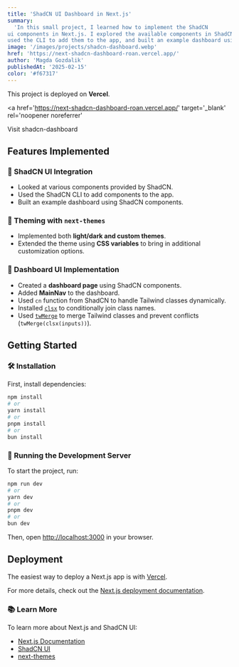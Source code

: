 ```yaml
---
title: 'ShadCN UI Dashboard in Next.js'
summary:
  'In this small project, I learned how to implement the ShadCN
ui components in Next.js. I explored the available components in ShadCN, 
used the CLI to add them to the app, and built an example dashboard using these components.'
image: '/images/projects/shadcn-dashboard.webp'
href: 'https://next-shadcn-dashboard-roan.vercel.app/'
author: 'Magda Gozdalik'
publishedAt: '2025-02-15'
color: '#f67317'
---
```


This project is deployed on **Vercel**.

<a
  href='https://next-shadcn-dashboard-roan.vercel.app/'
  target='_blank'
  rel='noopener noreferrer'
>
  Visit shadcn-dashboard
</a>

## Features Implemented

### 🔹 ShadCN UI Integration

- Looked at various components provided by ShadCN.
- Used the ShadCN CLI to add components to the app.
- Built an example dashboard using ShadCN components.

### 🎨 Theming with `next-themes`

- Implemented both **light/dark and custom themes**.
- Extended the theme using **CSS variables** to bring in additional
  customization options.

### 📌 Dashboard UI Implementation

- Created a **dashboard page** using ShadCN components.
- Added **MainNav** to the dashboard.
- Used `cn` function from ShadCN to handle Tailwind classes dynamically.
- Installed [`clsx`](https://github.com/lukeed/clsx) to conditionally join class
  names.
- Used [`twMerge`](https://github.com/dcastil/twMerge) to merge Tailwind classes
  and prevent conflicts (`twMerge(clsx(inputs))`).

## Getting Started

### 🛠️ Installation

First, install dependencies:

```bash
npm install
# or
yarn install
# or
pnpm install
# or
bun install
```

### 🚀 Running the Development Server

To start the project, run:

```bash
npm run dev
# or
yarn dev
# or
pnpm dev
# or
bun dev
```

Then, open [http://localhost:3000](http://localhost:3000) in your browser.

## Deployment

The easiest way to deploy a Next.js app is with
[Vercel](https://vercel.com/new?utm_medium=default-template&filter=next.js&utm_source=create-next-app&utm_campaign=create-next-app-readme).

For more details, check out the
[Next.js deployment documentation](https://nextjs.org/docs/app/building-your-application/deploying).

### 📚 Learn More

To learn more about Next.js and ShadCN UI:

- [Next.js Documentation](https://nextjs.org/docs)
- [ShadCN UI](https://ui.shadcn.com/)
- [next-themes](https://github.com/pacocoursey/next-themes)
